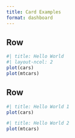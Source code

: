 ```yaml
---
title: Card Examples
format: dashboard
---
```


Row
---------------------------------

```r
#| title: Hello World
#| layout-ncol: 2
plot(cars)
plot(mtcars)
```


Row
---------------------------------


```r
#| title: Hello World 1
plot(cars)
```


```r
#| title: Hello World 2
plot(mtcars)
```
